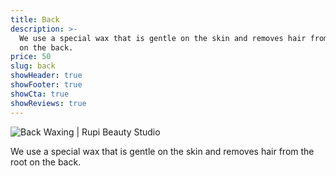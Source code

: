 ```yaml
---
title: Back
description: >-
  We use a special wax that is gentle on the skin and removes hair from the root
  on the back.
price: 50
slug: back
showHeader: true
showFooter: true
showCta: true
showReviews: true
---
```


![Back Waxing | Rupi Beauty Studio](/uploads/services/wax-sheet.webp 'Back Waxing | Rupi Beauty Studio')

We use a special wax that is gentle on the skin and removes hair from the root on the back.
